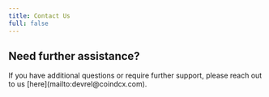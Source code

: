 ```yaml
---
title: Contact Us
full: false
---
```



<TypeformEmbed/>

## Need further assistance?

<Callout>
If you have additional questions or require further support, please reach out to us [here](mailto:devrel@coindcx.com).
</Callout>